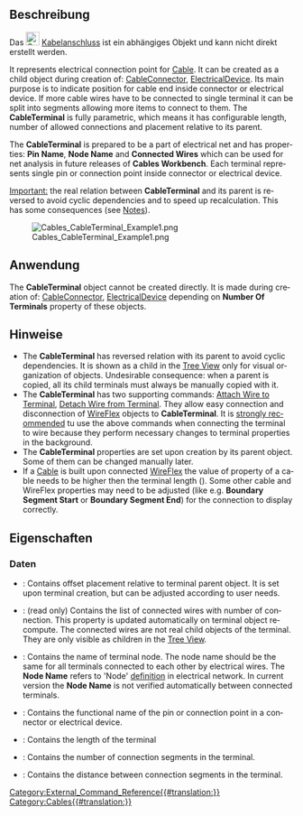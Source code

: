 <languages/>

{{Docnav/de
|[[Cables_Material/de|Material]]
|[[Cables_SuppLines/de|Unterstützungslinie]]
|[[Cables_Workbench/de|Cables]]
|IconL=Cables_Material.svg
|IconR= Cables_SuppLines.svg
|IconC=Cables_workbench_icon.svg
}}

{{GuiCommand/de
|Name=Cables CableTerminal
|Name/de=Cables Kabelanschluss
|MenuLocation=
|Workbenches=[[Cables_Workbench/de|Cables]]
|Shortcut=
|Version=0.3.0
|SeeAlso=[[Cables_Cable/de|Cables Leitung]], [[Cables_CableConnector/de|Cables Leitungsverbindung]], [[Cables_ElectricalDevice/de|Cables Elektrisches Gerät]], [[Cables_AttachWireToTerminal/de|Cables LeitungsverlaufAnKabelanschlussBefestigen]], [[Cables_DetachWireFromTerminal/de|Cables LeitungsverlaufVonKabelanschlussLösen]]
}}

<span id="Description"></span>
==Beschreibung==

Das [[File:Cables_CableTerminal.svg|24px]] [[Cables_CableTerminal/de|Kabelanschluss]] ist ein abhängiges Objekt und kann nicht direkt erstellt werden.

<div lang="en" dir="ltr" class="mw-content-ltr">
It represents electrical connection point for [[Cables_Cable|Cable]]. It can be created as a child object during creation of: [[Cables_CableConnector|CableConnector]], [[Cables_ElecticalDevice|ElectricalDevice]]. Its main purpose is to indicate position for cable end inside connector or electrical device. If more cable wires have to be connected to single terminal it can be split into segments allowing more items to connect to them. The '''CableTerminal''' is fully parametric, which means it has configurable length, number of allowed connections and placement relative to its parent.
</div>

<div lang="en" dir="ltr" class="mw-content-ltr">
The '''CableTerminal''' is prepared to be a part of electrical net and has properties: '''Pin Name''', '''Node Name''' and '''Connected Wires''' which can be used for net analysis in future releases of '''Cables Workbench'''. Each terminal represents single pin or connection point inside connector or electrical device.
</div>

<div lang="en" dir="ltr" class="mw-content-ltr">
<u>Important:</u> the real relation between '''CableTerminal''' and its parent is reversed to avoid cyclic dependencies and to speed up recalculation. This has some consequences (see [[#Notes|Notes]]).
</div>

[[File:Cables_CableTerminal_Example1.png]]

<div lang="en" dir="ltr" class="mw-content-ltr">
{{Caption|Example of two terminals. On the left: single terminal with one segment. Only one wire can be connected here. On the right: single terminal with 3 segments. Up to three wires can be connected here.}}
</div>

<span id="Usage"></span>
==Anwendung==

<div lang="en" dir="ltr" class="mw-content-ltr">
The '''CableTerminal''' object cannot be created directly.
It is made during creation of: [[Cables_CableConnector|CableConnector]], [[Cables_ElecticalDevice|ElectricalDevice]] depending on '''Number Of Terminals''' property of these objects.
</div>

<span id="Notes"></span>
==Hinweise==

<div lang="en" dir="ltr" class="mw-content-ltr">
* The '''CableTerminal''' has reversed relation with its parent to avoid cyclic dependencies. It is shown as a child in the [[Tree_View|Tree View]] only for visual organization of objects. Undesirable consequence: when a parent is copied, all its child terminals must always be manually copied with it.
* The '''CableTerminal''' has two supporting commands: [[Cables_AttachWireToTerminal|Attach Wire to Terminal]], [[Cables_DetachWireFromTerminal|Detach Wire from Terminal]]. They allow easy connection and disconnection of [[Cables_WireFlex|WireFlex]] objects to '''CableTerminal'''. It is <u>strongly recommended</u> tu use the above commands when connecting the terminal to wire because they perform necessary changes to terminal properties in the background.
* The '''CableTerminal''' properties are set upon creation by its parent object. Some of them can be changed manually later.
* If a [[Cables_Cable|Cable]] is built upon connected [[Cables_WireFlex|WireFlex]] the value of [[Cables_Cable#Data|{{PropertyData|Stripped Wire Length}}]] property of a cable needs to be higher then the terminal length ([[#Data|{{PropertyData|Length}}]]). Some other cable and WireFlex properties may need to be adjusted (like e.g. '''Boundary Segment Start''' or '''Boundary Segment End''') for the connection to display correctly.
</div>

<span id="Properties"></span>
==Eigenschaften==

<span id="Data"></span>
===Daten===

<div lang="en" dir="ltr" class="mw-content-ltr">
{{TitleProperty|Attachment}}
</div>

<div lang="en" dir="ltr" class="mw-content-ltr">
* {{PropertyData|Attachment Offset|Placement}}: Contains offset placement relative to terminal parent object. It is set upon terminal creation, but can be adjusted according to user needs.
</div>

<div lang="en" dir="ltr" class="mw-content-ltr">
{{TitleProperty|Net}}
</div>

<div lang="en" dir="ltr" class="mw-content-ltr">
* {{PropertyData|Connected Wires|StringList}}: (read only) Contains the list of connected wires with number of connection. This property is updated automatically on terminal object recompute. The connected wires are not real child objects of the terminal. They are only visible as children in the [[Tree_View|Tree View]].
* {{PropertyData|Node Name|String}}: Contains the name of terminal node. The node name should be the same for all terminals connected to each other by electrical wires. The '''Node Name''' refers to 'Node' [https://en.wikipedia.org/wiki/Node_(circuits) definition] in electrical network. In current version the '''Node Name''' is not verified automatically between connected terminals.
* {{PropertyData|Pin Name|String}}: Contains the functional name of the pin or connection point in a connector or electrical device.
</div>

<div lang="en" dir="ltr" class="mw-content-ltr">
{{TitleProperty|Terminal}}
</div>

<div lang="en" dir="ltr" class="mw-content-ltr">
* {{PropertyData|Length|Length}}: Contains the length of the terminal
* {{PropertyData|Number Of Connections|Integer}}: Contains the number of connection segments in the terminal.
* {{PropertyData|Spacing|Length}}: Contains the distance between connection segments in the terminal.
</div>


{{Docnav/de
|[[Cables_Material/de|Material]]
|[[Cables_SuppLines/de|Unterstützungslinie]]
|[[Cables_Workbench/de|Cables]]
|IconL=Cables_Material.svg
|IconR= Cables_SuppLines.svg
|IconC=Cables_workbench_icon.svg
}}

[[Category:External_Command_Reference{{#translation:}}]]
[[Category:Cables{{#translation:}}]]